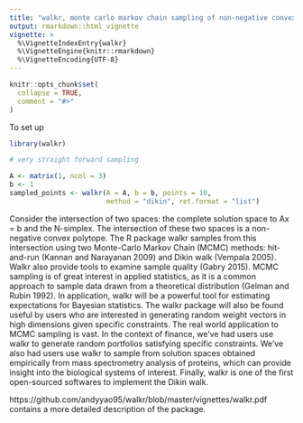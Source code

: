 ---
title: "walkr, monte carlo markov chain sampling of non-negative convex polytopes"
output: rmarkdown::html_vignette
vignette: >
  %\VignetteIndexEntry{walkr}
  %\VignetteEngine{knitr::rmarkdown}
  %\VignetteEncoding{UTF-8}
---

```{r, include = FALSE}
knitr::opts_chunk$set(
  collapse = TRUE,
  comment = "#>"
)
```
To set up
```{r setup}
library(walkr)

# very straight forward sampling

A <- matrix(1, ncol = 3)  
b <- 1    
sampled_points <- walkr(A = A, b = b, points = 10, 
                        method = "dikin", ret.format = "list") 

```

Consider the intersection of two spaces: the complete solution space to Ax = b and the
N-simplex. The intersection of these two spaces is a non-negative convex polytope. The
R package walkr samples from this intersection using two Monte-Carlo Markov Chain
(MCMC) methods: hit-and-run (Kannan and Narayanan 2009) and Dikin walk (Vempala
                                                                        2005). Walkr also provide tools to examine sample quality (Gabry 2015).
MCMC sampling is of great interest in applied statistics, as it is a common approach to
sample data drawn from a theoretical distribution (Gelman and Rubin 1992). In application, walkr will be a powerful tool for estimating expectations for Bayesian statistics. The
walkr package will also be found useful by users who are interested in generating random
weight vectors in high dimensions given specific constraints.
The real world application to MCMC sampling is vast. In the context of finance, we’ve
had users use walkr to generate random portfolios satisfying specific constraints. We’ve
also had users use walkr to sample from solution spaces obtained empirically from mass
spectrometry analysis of proteins, which can provide insight into the biological systems of
interest. Finally, walkr is one of the first open-sourced softwares to implement the Dikin
walk.

https://github.com/andyyao95/walkr/blob/master/vignettes/walkr.pdf contains a more detailed description of the package.